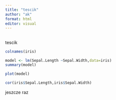 ```yaml
---
title: "tescik"
author: "ak"
format: html
editor: visual
---
```


## 

tescik

```r
colnames(iris)
```

```r
model <- lm(Sepal.Length ~Sepal.Width,data=iris)
summary(model)
```

```r
plot(model)
```

```r
cor(iris$Sepal.Length,iris$Sepal.Width)
```

jeszcze raz
